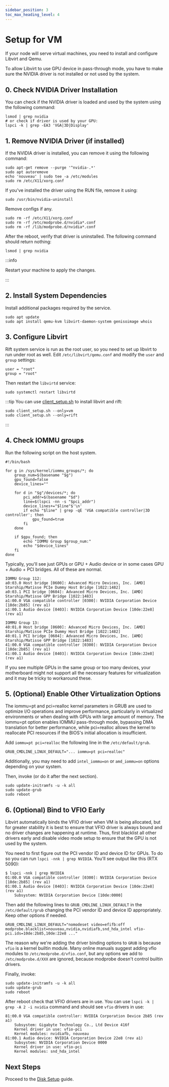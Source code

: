 ```yaml
---
sidebar_position: 3
toc_max_heading_level: 4
---
```


# Setup for VM

If your node will serve virtual machines, you need to install and configure Libvirt and Qemu.

To allow Libvirt to use GPU device in pass-through mode, you have to make sure the NVIDIA driver is not installed or not used by the system.

## 0. Check NVIDIA Driver Installation

You can check if the NVIDIA driver is loaded and used by the system using the following command:

```shell
lsmod | grep nvidia
# or check if driver is used by your GPU:
lspci -k | grep -EA3 'VGA|3D|Display'
```

## 1. Remove NVIDIA Driver (if installed)

If the NVIDIA driver is installed, you can remove it using the following command:

```shell
sudo apt-get remove --purge '^nvidia-.*'
sudo apt autoremove
echo 'nouveau' | sudo tee -a /etc/modules
sudo rm /etc/X11/xorg.conf
```

If you've installed the driver using the RUN file, remove it using:
```shell
sudo /usr/bin/nvidia-uninstall
```

Remove configs if any.
```shell
sudo rm -rf /etc/X11/xorg.conf
sudo rm -rf /etc/modprobe.d/nvidia*.conf
sudo rm -rf /lib/modprobe.d/nvidia*.conf
```

After the reboot, verify that driver is uninstalled. The following command should return nothing:
```
lsmod | grep nvidia
```

:::info

Restart your machine to apply the changes.

:::

## 2. Install System Dependencies

Install additional packages required by the service.

```shell
sudo apt update
sudo apt install qemu-kvm libvirt-daemon-system genisoimage whois
```

## 3. Configure Libvirt

Rift system service is run as the root user, so you need to set up libvirt to run under root as well.
Edit `/etc/libvirt/qemu.conf` and modify the `user` and `group` settings:

```shell
user = "root"
group = "root"
```

Then restart the `libvirtd` service:

```shell
sudo systemctl restart libvirtd
```

:::tip
You can use [client_setup.sh](https://github.com/cloudrift-ai/rift-utils/blob/main/scripts/client_setup.sh) to install libvirt and rift:

```shell
sudo client_setup.sh --only=vm
sudo client_setup.sh --only=rift
```
:::

## 4. Check IOMMU groups

Run the following script on the host system.
```
#!/bin/bash

for g in /sys/kernel/iommu_groups/*; do
    group_num=$(basename "$g")
    gpu_found=false
    device_lines=""

    for d in "$g"/devices/*; do
        pci_addr=$(basename "$d")
        line=$(lspci -nn -s "$pci_addr")
        device_lines+="$line"$'\n'
        if echo "$line" | grep -qE 'VGA compatible controller|3D controller'; then
            gpu_found=true
        fi
    done

    if $gpu_found; then
        echo "IOMMU Group $group_num:"
        echo "$device_lines"
    fi
done
```

Typically, you'll see just GPUs or GPU + Audio device or in some cases GPU + Audio + PCI bridges. All of these
are normal.
```
IOMMU Group 112:
a0:03.0 Host bridge [0600]: Advanced Micro Devices, Inc. [AMD] Starship/Matisse PCIe Dummy Host Bridge [1022:1482]
a0:03.1 PCI bridge [0604]: Advanced Micro Devices, Inc. [AMD] Starship/Matisse GPP Bridge [1022:1483]
a1:00.0 VGA compatible controller [0300]: NVIDIA Corporation Device [10de:2b85] (rev a1)
a1:00.1 Audio device [0403]: NVIDIA Corporation Device [10de:22e8] (rev a1)

IOMMU Group 13:
40:01.0 Host bridge [0600]: Advanced Micro Devices, Inc. [AMD] Starship/Matisse PCIe Dummy Host Bridge [1022:1482]
40:01.1 PCI bridge [0604]: Advanced Micro Devices, Inc. [AMD] Starship/Matisse GPP Bridge [1022:1483]
41:00.0 VGA compatible controller [0300]: NVIDIA Corporation Device [10de:2b85] (rev a1)
41:00.1 Audio device [0403]: NVIDIA Corporation Device [10de:22e8] (rev a1)
```

If you see multiple GPUs in the same group or too many devices, your motherboard might not support all the
necessary features for virtualization and it may be tricky to workaround these.

## 5. (Optional) Enable Other Virtualization Options

The iommu=pt and pci=realloc kernel parameters in GRUB are used to optimize I/O operations and improve performance,
particularly in virtualized environments or when dealing with GPUs with large amount of memory. The iommu=pt option
enables IOMMU pass-through mode, bypassing DMA translation for better performance, while pci=realloc allows the kernel
to reallocate PCI resources if the BIOS's initial allocation is insufficient.

Add `iommu=pt pci=realloc` the following line in the `/etc/default/grub`.
```
GRUB_CMDLINE_LINUX_DEFAULT="... iommu=pt pci=realloc"
```

Additionally, you may need to add `intel_iommu=on` or `amd_iommu=on` options depending on your system.

Then, invoke (or do it after the next section).
```
sudo update-initramfs -u -k all
sudo update-grub
sudo reboot
```

## 6. (Optional) Bind to VFIO Early

Libvirt automatically binds the VFIO driver when VM is being allocated, but for greater stability it is
best to ensure that VFIO driver is always bound and no driver changes are happening at runtime. Thus, first
blacklist all other drivers early and disable video mode setup to ensure that the GPU is not used by the system.

You need to first figure out the PCI vendor ID and device ID for GPUs.
To do so you can run `lspci -nnk | grep NVIDIA`. You'll see output like this (RTX 5090):
```
$ lspci -nnk | grep NVIDIA
01:00.0 VGA compatible controller [0300]: NVIDIA Corporation Device [10de:2b85] (rev a1)
01:00.1 Audio device [0403]: NVIDIA Corporation Device [10de:22e8] (rev a1)
	Subsystem: NVIDIA Corporation Device [10de:0000]
```

Then add the following lines to `GRUB_CMDLINE_LINUX_DEFAULT` in the `/etc/default/grub` changing the
PCI vendor ID and device ID appropriately. Keep other options if needed.
```
GRUB_CMDLINE_LINUX_DEFAULT="nomodeset video=efifb:off modprobe.blacklist=nouveau,nvidia,nvidiafb,snd_hda_intel vfio-pci.ids=10de:2b85,10de:22e8 ..."
```

The reason why we're adding the driver binding options to `GRUB` is because `vfio` is a kernel builtin module.
Many online manuals suggest adding vfio modules to `/etc/modprobe.d/vfio.conf`, but any options we add to `/etc/modprobe.d/XXX`
are ignored, because modprobe doesn't control builtin drivers.

Finally, invoke:
```
sudo update-initramfs -u -k all
sudo update-grub
sudo reboot
```

After reboot check that VFIO drivers are in use. You can use `lspci -k | grep -A 2 -i nvidia` command
and should see `vfio` drivers in use:
```
81:00.0 VGA compatible controller: NVIDIA Corporation Device 2b85 (rev a1)
	Subsystem: Gigabyte Technology Co., Ltd Device 416f
	Kernel driver in use: vfio-pci
	Kernel modules: nvidiafb, nouveau
81:00.1 Audio device: NVIDIA Corporation Device 22e8 (rev a1)
	Subsystem: NVIDIA Corporation Device 0000
	Kernel driver in use: vfio-pci
	Kernel modules: snd_hda_intel
```

## Next Steps

Proceed to the [Disk Setup](./disks) guide.
